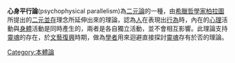 '''心身平行論'''(psychophysical parallelism)為[[二元論|二元論]]的一種，由[[希臘|希臘]][[哲學家|哲學家]][[柏拉圖|柏拉圖]]所提出的[[二元並存|二元並存]]理念所延伸出來的理論，認為[[人|人]]在表現出[[行為|行為]]時，內在的[[心理|心理]]活動與[[身體|身體]]活動是同時產生的，兩者是各自獨立活動，並不會相互影響。此理論支持[[靈魂|靈魂]]的存在，於[[文藝復興|文藝復興]]時期，做為[[學者|學者]]用來迴避直接探討[[靈魂|靈魂]]存有於否的理論。

[[Category:本體論|Category:本體論]]